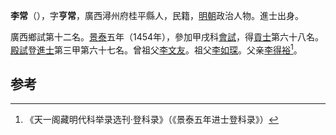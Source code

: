 '''李常'''（{{bd|1422年||？}}），字'''亨常'''，廣西潯州府桂平縣人，民籍，[[明朝|明朝]]政治人物。進士出身。

廣西鄉試第十二名。[[景泰|景泰]]五年（1454年），參加甲戌科[[會試|會試]]，得[[貢士|貢士]]第六十八名。[[殿試|殿試]]登[[進士|進士]]第三甲第六十七名。曾祖父[[李文友|李文友]]。祖父[[李如琛|李如琛]]。父亲[[李得裕|李得裕]]<ref>《天一阁藏明代科举录选刊·登科录》（《景泰五年进士登科录》）</ref>。

==参考==
{{reflist}}
{{明朝人物小作品}}
{{景泰五年甲戌科殿試金榜}}